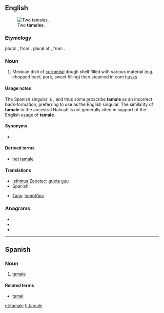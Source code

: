 {{wikipedia|tamale}}
==English==
[[File:Tamales.jpg|thumb|Two '''tamales'''.]]
===Etymology===
{{back-form}} plural {{term|tamales}}, from {{etyl|es}} {{term|tamales|lang=es}}, plural of {{term|tamal|lang=es}}, from {{etyl|nah}} {{term | tamalli |lang=nah| |wrapped}}.

===Noun===
{{en-noun}}

# Mexican dish of [[cornmeal]] dough shell filled with various material (e.g. chopped beef, pork, sweet filling) then steamed in corn [[husks]].

====Usage notes====
The Spanish singular is {{term|tamal|lang=es}}, and thus some proscribe '''tamale''' as an incorrect back-formation, preferring to use {{term|tamal|lang=en}} as the English singular. The similarity of '''tamale''' to the ancestral Nahuatl {{term |tamalli|lang=nah}} is not generally cited in support of the English usage of '''tamale'''.

====Synonyms====
* {{l|en|tamal}}

====Derived terms====
* [[hot tamale]]

====Translations====
{{trans-top|Mexican dish}}
* [[Isthmus Zapotec]]: [[gueta guu]]
* Spanish: {{t+|es|tamal|m}}
{{trans-mid}}
* [[Taos]]: [[tomòli’ína]]
{{trans-bottom}}

===Anagrams===
* {{alphagram|aaelmt}}
* {{l|en|malate}}
* {{l|en|meatal}}

----

==Spanish==

===Noun===
{{es-noun-m}}

# {{dialect|lang=es}} [[#English|tamale]]

====Related terms====
*[[tamal]]

[[et:tamale]]
[[fi:tamale]]
